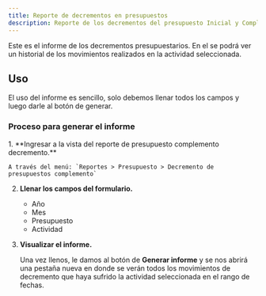 ```yaml
---
title: Reporte de decrementos en presupuestos
description: Reporte de los decrementos del presupuesto Inicial y Complemento.
---
```


Este es el informe de los decrementos presupuestarios. En el se podrá ver un historial
de los movimientos realizados en la actividad seleccionada.

## Uso
El uso del informe es sencillo, solo debemos llenar todos los campos y luego darle al botón de generar.

### Proceso para generar el informe
<Steps>
1. **Ingresar a la vista del reporte de presupuesto complemento decremento.**

    A través del menú: `Reportes > Presupuesto > Decremento de presupuestos complemento`

2. **Llenar los campos del formulario.**

    - Año
    - Mes
    - Presupuesto
    - Actividad

3. **Visualizar el informe.**

    Una vez llenos, le damos al botón de **Generar informe**  y se nos abrirá una pestaña nueva
    en donde se verán todos los movimientos de decremento que haya sufrido la actividad 
    seleccionada en el rango de fechas.

</Steps>
